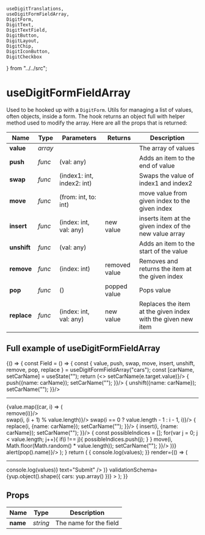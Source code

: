     useDigitTranslations,
    useDigitFormFieldArray,
    DigitForm,
    DigitText,
    DigitTextField,
    DigitButton,
    DigitLayout,
    DigitChip,
    DigitIconButton,
    DigitCheckbox
} from "../../src";

<Meta title="Forms/useDigitFormFieldArray"/>

# useDigitFormFieldArray

Used to be hooked up with a `DigitForm`. Utils for managing a list of values, often objects, inside a form. The hook returns an object full with helper method used to modify the array. Here are all the props that is returned:

| **Name**    	| **Type** 	| **Parameters**             	| **Returns**   	| **Description**                                              	|
|-------------	|----------	|----------------------------	|---------------	|--------------------------------------------------------------	|
| **value**   	| *array*  	|                            	|               	| The array of values                                          	|
| **push**    	| *func*   	| (val: any)                 	|               	| Adds an item to the end of value                             	|
| **swap**    	| *func*   	| (index1: int, index2: int) 	|               	| Swaps the value of index1 and index2                         	|
| **move**    	| *func*   	| (from: int, to: int)       	|               	| move value from given index to the given index               	|
| **insert**  	| *func*   	| (index: int, val: any)     	| new value     	| inserts item at the given index of the new value array       	|
| **unshift** 	| *func*   	| (val: any)                 	|               	| Adds an item to the start of the value                       	|
| **remove**  	| *func*   	| (index: int)               	| removed value 	| Removes and returns the item at the given index              	|
| **pop**     	| *func*   	| ()                         	| popped value  	| Pops value                                                   	|
| **replace** 	| *func*   	| (index: int, val: any)     	| new value     	| Replaces the item at the given index with the given new item 	|

## Full example of useDigitFormFieldArray

<Preview>
    <Story name="full example">
        {() => {
            const Field = () => {
                const { value, push, swap, move, insert, unshift, remove, pop, replace } = useDigitFormFieldArray("cars");
                const [carName, setCarName] = useState("");
                return (<>
                    <DigitLayout.Row justifyContent="flex-start">
                        <DigitTextField outlined upperLabel="Car name" value={carName} onChange={e => setCarName(e.target.value)}/>
                        <DigitButton raised primary disabled={carName.length === 0} text={"Push"} onClick={() => {
                            push({name: carName});
                            setCarName("");
                        }}/>
                        <DigitButton raised primary disabled={carName.length === 0} text={"Unshift"} onClick={() => {
                            unshift({name: carName});
                            setCarName("");
                        }}/>
                    </DigitLayout.Row>
                    <hr/>
                    {value.map((car, i) => (
                        <DigitLayout.Row key={car.name} justifyContent="flex-start">
                            <div style={{width: "150px"}}><DigitChip key={car.name} label={car.name} onDelete={() => remove(i)}/></div>
                            <DigitIconButton icon={ArrowDownwardIcon} onClick={() => swap(i, (i + 1) % value.length)}/>
                            <DigitIconButton icon={ArrowUpwardIcon} onClick={() => swap(i == 0 ? value.length - 1 : i - 1, i)}/>
                            <DigitButton disabled={carName === ""} text="Replace here" onClick={() => {
                                replace(i, {name: carName});
                                setCarName("");
                            }}/>
                            <DigitButton disabled={carName === ""} text="Insert before this" onClick={() => {
                                insert(i, {name: carName});
                                setCarName("");
                            }}/>
                            <DigitButton disabled={value.length <= 1} text="Move to random" onClick={() => {
                                const possibleIndices = [];
                                for(var j = 0; j < value.length; j++){
                                    if(i !== j){
                                        possibleIndices.push(j);
                                    }
                                }
                                move(i, Math.floor(Math.random() * value.length));
                                setCarName("");
                            }}/>
                        </DigitLayout.Row>
                    ))}
                    <DigitButton raised secondary disabled={value.length === 0} text="Pop" onClick={() => alert(pop().name)}/>
                </>);
            }
            return (
                <DigitForm initialValues={{cars: [{name: "Ferrari"}, {name: "Ford"}, {name: "Volvo"}]}} 
                           onSubmit={(values) => {
                               console.log(values);
                           }}
                           render={() => (
                               <DigitLayout.Column justifyContent="flex-start">
                                    <Field />
                                    <hr/>
                                    <DigitButton submit onSubmit={(values) => console.log(values)} text="Submit" />
                               </DigitLayout.Column>
                           )}
                           validationSchema={yup.object().shape({
                               cars: yup.array()
                           })}
                           >
                </DigitForm>
            );
        }}
    </Story>
</Preview>

## Props

| **Name** 	| **Type** 	| **Description**        	|
|----------	|----------	|------------------------	|
| **name** 	| *string* 	| The name for the field 	|